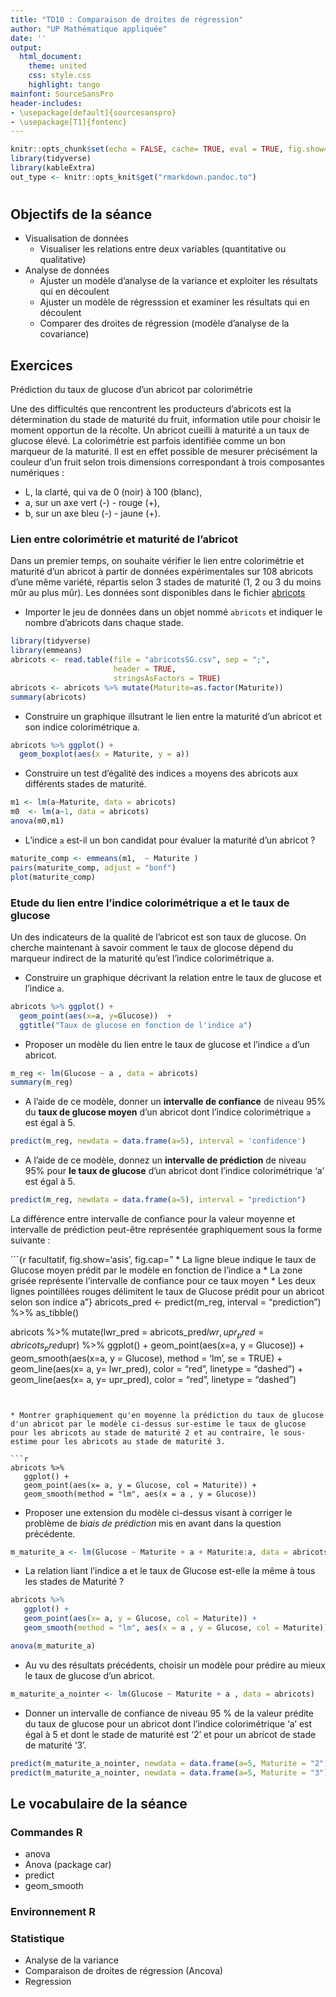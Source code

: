 ```yaml
---
title: "TD10 : Comparaison de droites de régression"
author: "UP Mathématique appliquée"
date: ''
output:
  html_document:
    theme: united
    css: style.css
    highlight: tango
mainfont: SourceSansPro
header-includes:
- \usepackage[default]{sourcesanspro}
- \usepackage[T1]{fontenc}
---
```



```r
knitr::opts_chunk$set(echo = FALSE, cache= TRUE, eval = TRUE, fig.show='hide', message = FALSE, warning = FALSE, results = 'hide' )
library(tidyverse)
library(kableExtra)
out_type <- knitr::opts_knit$get("rmarkdown.pandoc.to")
```


# {.tabset .tabset-fade .tabset-pills}

##  Objectifs de la séance  

* Visualisation de données
  - Visualiser les relations entre deux variables (quantitative ou qualitative)
* Analyse de données
  - Ajuster un modèle d'analyse de la variance et exploiter les résultats qui en découlent
  - Ajuster un modèle de régresssion et examiner les résultats qui en découlent
  - Comparer des droites de régression (modèle d'analyse de la covariance)
  
## Exercices 

<p class= "care"> Prédiction du taux de glucose d'un abricot par colorimétrie </p>

   Une des difficultés que rencontrent les producteurs d'abricots est la détermination du stade de maturité du fruit, information utile pour choisir le moment opportun de la récolte. Un abricot cueilli à maturité a un taux de glucose élevé. La colorimétrie est parfois identifiée comme un bon marqueur de la maturité. Il est en effet possible de mesurer précisément la couleur d'un fruit selon trois dimensions correspondant à trois composantes numériques :

* L, la clarté, qui va de 0 (noir) à 100 (blanc),
* a, sur un axe vert (-) - rouge (+),
* b, sur un axe bleu (-) - jaune (+).


### Lien entre colorimétrie et maturité de l'abricot 

Dans un premier temps, on souhaite vérifier le lien entre colorimétrie et maturité d'un abricot à partir de données expérimentales sur 108 abricots d'une même variété, répartis selon 3 stades de maturité (1, 2 ou 3 du moins mûr au plus mûr). Les données sont disponibles dans le fichier [abricots](abricotsSG.txt)

* Importer le jeu de données dans un objet nommé `abricots` et indiquer le nombre d'abricots dans chaque stade.

```r
library(tidyverse)
library(emmeans)
abricots <- read.table(file = "abricotsSG.csv", sep = ";",
                       header = TRUE, 
                       stringsAsFactors = TRUE)
abricots <- abricots %>% mutate(Maturite=as.factor(Maturite))
summary(abricots)
```

* Construire un graphique illsutrant le lien entre la maturité d'un abricot et son indice colorimétrique a.

```r
abricots %>% ggplot() +
  geom_boxplot(aes(x = Maturite, y = a))
```

* Construire un test d'égalité des indices `a` moyens des abricots aux différents stades de maturité. 

```r
m1 <- lm(a~Maturite, data = abricots)
m0  <- lm(a~1, data = abricots)
anova(m0,m1)
```

* L'indice `a` est-il un bon candidat pour évaluer la maturité d'un abricot ?

```r
maturite_comp <- emmeans(m1,  ~ Maturite )
pairs(maturite_comp, adjust = "bonf")
plot(maturite_comp)
```


### Etude du lien entre l'indice colorimétrique a et le taux de glucose

   Un des indicateurs de la qualité de l'abricot est son taux de glucose. On cherche maintenant à savoir comment le taux de glocose dépend du marqueur indirect de la maturité qu'est l'indice colorimétrique a.

*  Construire un graphique décrivant la relation entre le taux de glucose et l'indice `a`.

```r

abricots %>% ggplot() + 
  geom_point(aes(x=a, y=Glucose))  +
  ggtitle("Taux de glucose en fonction de l'indice a")
```


* Proposer un modèle du lien entre le taux de glucose et l'indice `a` d'un abricot.

```r
m_reg <- lm(Glucose ~ a , data = abricots)
summary(m_reg)
```

* A l'aide de ce modèle, donner un **intervalle de confiance** de niveau 95\%  du **taux de glucose moyen**  d'un abricot dont l'indice colorimétrique `a` est égal à 5. 

```r
predict(m_reg, newdata = data.frame(a=5), interval = 'confidence')
```
* A l'aide de ce modèle, donnez un **intervalle de prédiction**  de niveau 95%  pour **le taux de glucose** d'un abricot dont l'indice colorimétrique 'a' est égal à 5.


```r
predict(m_reg, newdata = data.frame(a=5), interval = "prediction")
```


La différence entre intervalle de confiance pour la valeur moyenne et intervalle de prédiction peut-être représentée graphiquement sous la forme suivante :

```{r facultatif, fig.show='asis', fig.cap="
* La ligne bleue indique le taux de Glucose moyen prédit par le modèle en fonction de l'indice a
* La zone grisée représente l'intervalle de confiance pour ce taux moyen
* Les deux lignes pointillées rouges délimitent le taux de Glucose prédit pour un abricot selon son indice a"}
abricots_pred <- predict(m_reg, interval = "prediction") %>% 
   as_tibble()

abricots %>% 
   mutate(lwr_pred = abricots_pred$lwr,
          upr_pred = abricots_pred$upr) %>% 
   ggplot() + geom_point(aes(x=a, y = Glucose)) +
   geom_smooth(aes(x=a, y = Glucose), method = 'lm', se = TRUE) +
   geom_line(aes(x= a, y= lwr_pred), color = "red", linetype = "dashed") +
   geom_line(aes(x= a, y= upr_pred), color = "red", linetype = "dashed")
   
   
```


* Montrer graphiquement qu'en moyenne la prédiction du taux de glucose d'un abricot par le modèle ci-dessus sur-estime le taux de glucose pour les abricots au stade de maturité 2 et au contraire, le sous-estime pour les abricots au stade de maturité 3.

```r
abricots %>% 
   ggplot() + 
   geom_point(aes(x= a, y = Glucose, col = Maturite)) +
   geom_smooth(method = "lm", aes(x = a , y = Glucose))
```

* Proposer une extension du modèle ci-dessus visant à corriger le problème de *biais de prédiction* mis en avant dans la question précédente.
  
  
```r
m_maturite_a <- lm(Glucose ~ Maturite + a + Maturite:a, data = abricots)
```
  
* La relation liant l'indice a et le taux de Glucose est-elle la même à tous les stades de Maturité ? 

```r
abricots %>% 
   ggplot() + 
   geom_point(aes(x= a, y = Glucose, col = Maturite)) +
   geom_smooth(method = "lm", aes(x = a , y = Glucose, col = Maturite))

anova(m_maturite_a)
```
* Au vu des résultats précédents, choisir un modèle pour prédire au mieux le taux de glucose d'un abricot.


```r
m_maturite_a_nointer <- lm(Glucose ~ Maturite + a , data = abricots)
```

* Donner un intervalle de confiance de niveau 95 % de la valeur prédite du taux de glucose pour un abricot dont l'indice colorimétrique 'a' est égal à 5 et dont le stade de maturité est '2' et pour un abricot de stade de maturité '3'.

```r
predict(m_maturite_a_nointer, newdata = data.frame(a=5, Maturite = "2"), interval = "confidence")
predict(m_maturite_a_nointer, newdata = data.frame(a=5, Maturite = "3"), interval = "confidence")
```

  
## Le vocabulaire de la séance

### Commandes R
- anova
- Anova (package car)
- predict
- geom_smooth

### Environnement R


### Statistique 
- Analyse de la variance
- Comparaison de droites de régression (Ancova)
- Regression
